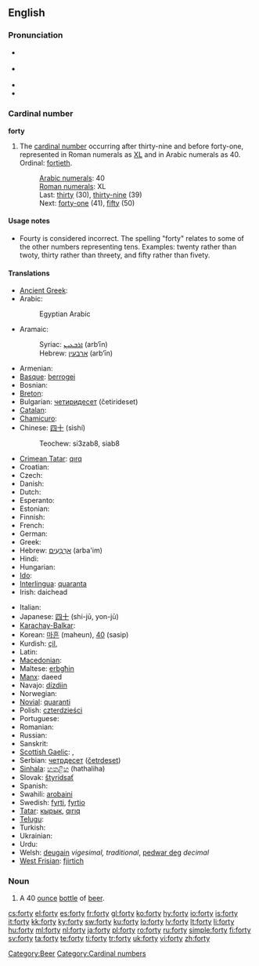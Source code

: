 ==English==

===Pronunciation===
* {{a|GenAm}} {{IPA|/ˈfɔɹti/}}
* {{a|STL}} {{IPA|/ˈfɑɹɾij/}}
* {{audio|en-us-forty.ogg|Audio (US)}}
* {{rhymes|ɔː(r)ti}}

===Cardinal number===
'''forty'''

# The [[cardinal number]] occurring after thirty-nine and before forty-one, represented in Roman numerals as [[XL]] and in Arabic numerals as 40. Ordinal: [[fortieth]].
#: [[w:Arabic numerals|Arabic numerals]]: 40
#: [[w:Roman numerals|Roman numerals]]: XL
#: Last: [[thirty]] (30), [[thirty-nine]] (39)
#: Next: [[forty-one]] (41), [[fifty]] (50)

====Usage notes====
* Fourty is considered incorrect. <!--Move the following to Etymology section? and expand.-->The spelling "forty" relates to some of the other numbers representing tens. Examples: twenty rather than twoty, thirty rather than threety, and fifty rather than fivety.

====Translations====
{{trans-top|the cardinal number occurring after thirty-nine}}
* [[Ancient Greek]]: {{tø|grc|τεσσαράκοντα|tr=tessarakonta|sc=polytonic}}
* Arabic: {{t-|ar|اربعون|alt=أربَعُون|tr='arba3uun}}
*: Egyptian Arabic {{tø|arz|اربعين|alt=أربعين|tr='arba3iin|sc=Arab|xs=Egyptian Arabic}}
* Aramaic:
*: Syriac: [[ܐܪܒܥܝܢ]] (arb‘īn) {{c}}
*: Hebrew: [[ארבעין]] (arb‘īn) {{c}}
* Armenian: {{t+|hy|քառասուն|tr=k'aṙasun}}
* [[Basque]]: [[berrogei]]
* Bosnian: {{t-|bs|četrdeset}}
* [[Breton]]: {{t+|fr|daou-ugent}}
* Bulgarian: [[четиридесет]] (četirideset)
* [[Catalan]]: {{t+|ca|quaranta}}
* [[Chamicuro]]: {{tø|ccc|ma'pojtamala chunka}}
* Chinese: [[四十]] (sìshí)
*: Teochew: si3zab8, siab8
* [[Crimean Tatar]]: [[qırq]]
* Croatian: {{t-|hr|četrdeset|alt=četrdèsēt}}
* Czech: {{t-|cs|čtyřicet}}
* Danish: {{t+|da|fyrre}}
* Dutch: {{t+|nl|veertig|f}}
* Esperanto: {{t-|eo|kvardek|xs=Esperanto}}
* Estonian: {{t-|et|nelikümmend}}
* Finnish: {{t+|fi|neljäkymmentä}}
* French: {{t+|fr|quarante|m}}
* German: {{t+|de|vierzig|f}}
* Greek: {{t+|el|σαράντα|tr=saránda}}
* Hebrew: [[ארבעים|אַרְבָּעִים]] (arba'im) {{m|f}}
* Hindi: {{t+|hi|चालीस|tr=chaalees|xs=Hindi}}
* Hungarian: {{t+|hu|negyven}}
* [[Ido]]: {{t+|io|quaradek|xs=Ido}}
* [[Interlingua]]: [[quaranta]]
* Irish: daichead
{{trans-mid}}
* Italian: {{t+|it|quaranta}}
* Japanese: [[四十]] (shi-jū, yon-jū)
* [[Karachay-Balkar]]: {{tø|krc|къыркъ|tr=qirq|sc=Cyrl}}
* Korean: [[마흔]] (maheun), [[40]] (sasip)
* Kurdish: [[çil]], {{ku-Arab|[[چل]]}}
* Latin: {{t-|la|quadraginta}}
* [[Macedonian]]: {{t|mk|четириесет|tr=četiríeset}}
* Maltese: [[erbgħin]]
* [[Manx]]: daeed
* Navajo: [[dízdiin]]
* Norwegian: {{t+|no|førti}}
* [[Novial]]: [[quaranti]]
* Polish: [[czterdzieści]]
* Portuguese: {{t+|pt|quarenta}}
* Romanian: {{t+|ro|patruzeci}}
* Russian: {{t+|ru|сорок|tr=sórok}}
* Sanskrit: {{unicode|[[catvāriṁśat]]}}
* [[Scottish Gaelic]]: {{qualifier|old system}} {{t-|gd|dà|xs=Scottish Gaelic}} {{t-|gd|fichead|alt=fhichead|xs=Scottish Gaelic}}, {{qualifier|new system}} {{t-|gd|ceathrad|xs=Scottish Gaelic}}
* Serbian: [[четрдесет]] ([[četrdeset]])
* [[Sinhala]]: [[හතළිහ]] (hathaliha)
* Slovak: [[štyridsať]]
* Spanish: {{t+|es|cuarenta}}
* Swahili: [[arobaini]]
* Swedish: [[fyrti]], [[fyrtio]]
* [[Tatar]]: [[кырык#Tatar|кырык]], [[qırıq#Tatar|qırıq]]
* [[Telugu]]: {{t|te|నలభై|tr=nalabhai}}
* Turkish: {{t+|tr|kırk}}
* Ukrainian: {{t+|uk|сорок|tr=sórok|xs=Ukrainian}}
* Urdu: {{t-|ur|چالیس|tr=chaalees|xs=Urdu}}
* Welsh: [[deugain]] ''vigesimal, traditional'', [[pedwar deg]] ''decimal''
* [[West Frisian]]: [[fjirtich]]
{{trans-bottom}}

===Noun===
{{en-noun|forties}}

# {{slang}} A 40 [[ounce]] [[bottle]] of [[beer]].

[[Category:Beer]]
[[Category:Cardinal numbers]]

[[cs:forty]]
[[el:forty]]
[[es:forty]]
[[fr:forty]]
[[gl:forty]]
[[ko:forty]]
[[hy:forty]]
[[io:forty]]
[[is:forty]]
[[it:forty]]
[[kk:forty]]
[[ky:forty]]
[[sw:forty]]
[[ku:forty]]
[[lo:forty]]
[[lv:forty]]
[[lt:forty]]
[[li:forty]]
[[hu:forty]]
[[ml:forty]]
[[nl:forty]]
[[ja:forty]]
[[pl:forty]]
[[ro:forty]]
[[ru:forty]]
[[simple:forty]]
[[fi:forty]]
[[sv:forty]]
[[ta:forty]]
[[te:forty]]
[[ti:forty]]
[[tr:forty]]
[[uk:forty]]
[[vi:forty]]
[[zh:forty]]